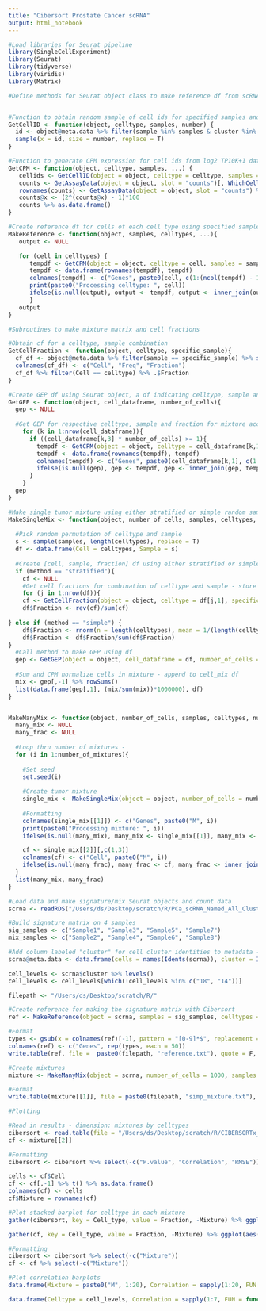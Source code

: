 ```yaml
---
title: "Cibersort Prostate Cancer scRNA"
output: html_notebook
---
```


```r
#Load libraries for Seurat pipeline
library(SingleCellExperiment)
library(Seurat)
library(tidyverse)
library(viridis)
library(Matrix)
```


```r
#Define methods for Seurat object class to make reference df from scRNA data


#Function to obtain random sample of cell ids for specified samples and celltypes - default rs of 5 cells 
GetCellID <- function(object, celltype, samples, number) {
  id <- object@meta.data %>% filter(sample %in% samples & cluster %in% celltype) %>% .$cells
  sample(x = id, size = number, replace = T)
}

#Function to generate CPM expression for cell ids from log2 TP10K+1 data
GetCPM <- function(object, celltype, samples, ...) {
   cellids <- GetCellID(object = object, celltype = celltype, samples = samples, ...)
   counts <- GetAssayData(object = object, slot = "counts")[, WhichCells(object = object, cells = cellids)] %>% Matrix(sparse = T)
   rownames(counts) <- GetAssayData(object = object, slot = "counts") %>% rownames()
   counts@x <- (2^(counts@x) - 1)*100 
   counts %>% as.data.frame()
}

#Create reference df for cells of each cell type using specified samples - must supply seurat object with column "cluster" of cell idents in metadata slot
MakeReference <- function(object, samples, celltypes, ...){
   output <- NULL

   for (cell in celltypes) {
      tempdf <- GetCPM(object = object, celltype = cell, samples = samples, ...)
      tempdf <- data.frame(rownames(tempdf), tempdf)
      colnames(tempdf) <- c("Genes", paste0(cell, c(1:(ncol(tempdf) - 1))))
      print(paste0("Processing celltype: ", cell))
      ifelse(is.null(output), output <- tempdf, output <- inner_join(output, tempdf, by = "Genes"))
      }
   output
}
```


```r
#Subroutines to make mixture matrix and cell fractions

#Obtain cf for a celltype, sample combination
GetCellFraction <- function(object, celltype, specific_sample){
  cf_df <- object@meta.data %>% filter(sample == specific_sample) %>% select(cluster) %>% table() %>% as.data.frame() %>% mutate(Fraction = Freq/sum(Freq))
  colnames(cf_df) <- c("Cell", "Freq", "Fraction")
  cf_df %>% filter(Cell == celltype) %>% .$Fraction
}

#Create GEP df using Seurat object, a df indicating celltype, sample and fraction combination, and the total number of cells in mixture
GetGEP <- function(object, cell_dataframe, number_of_cells){
  gep <- NULL
  
  #Get GEP for respective celltype, sample and fraction for mixture according to df - column of genes and columns for celltype gep
    for (k in 1:nrow(cell_dataframe)){
      if ((cell_dataframe[k,3] * number_of_cells) >= 1){
        tempdf <- GetCPM(object = object, celltype = cell_dataframe[k,1], samples = cell_dataframe[k,2], number = (number_of_cells * cell_dataframe[k,3]))
        tempdf <- data.frame(rownames(tempdf), tempdf)
        colnames(tempdf) <- c("Genes", paste0(cell_dataframe[k,1], c(1:(ncol(tempdf) - 1))))
        ifelse(is.null(gep), gep <- tempdf, gep <- inner_join(gep, tempdf, by = "Genes"))
      }
    }
  gep
}

#Make single tumor mixture using either stratified or simple random sampling
MakeSingleMix <- function(object, number_of_cells, samples, celltypes, method){
  
  #Pick random permutation of celltype and sample
  s <- sample(samples, length(celltypes), replace = T)
  df <- data.frame(Cell = celltypes, Sample = s)
  
  #Create [cell, sample, fraction] df using either stratified or simple random sampling procedure
  if (method == "stratified"){
    cf <- NULL
    #Get cell fractions for combination of celltype and sample - store in df - renormalize so sum to 1
    for (j in 1:nrow(df)){
    cf <- GetCellFraction(object = object, celltype = df[j,1], specific_sample = df[j,2]) %>% append(cf)}
    df$Fraction <- rev(cf)/sum(cf)
  
} else if (method == "simple") {
    df$Fraction <- rnorm(n = length(celltypes), mean = 1/(length(celltypes)), sd =  1/(2* length(celltypes))) %>% abs()
    df$Fraction <- df$Fraction/sum(df$Fraction)
}
  #Call method to make GEP using df
  gep <- GetGEP(object = object, cell_dataframe = df, number_of_cells = number_of_cells)
  
  #Sum and CPM normalize cells in mixture - append to cell_mix df
  mix <- gep[,-1] %>% rowSums()
  list(data.frame(gep[,1], (mix/sum(mix))*1000000), df)
}


MakeManyMix <- function(object, number_of_cells, samples, celltypes, number_of_mixtures, method){
  many_mix <- NULL
  many_frac <- NULL
  
  #Loop thru number of mixtures - 
  for (i in 1:number_of_mixtures){
    
    #Set seed
    set.seed(i)
    
    #Create tumor mixture
    single_mix <- MakeSingleMix(object = object, number_of_cells = number_of_cells, samples = samples, celltypes = celltypes, method = method)
    
    #Formatting
    colnames(single_mix[[1]]) <- c("Genes", paste0("M", i))
    print(paste0("Processing mixture: ", i))
    ifelse(is.null(many_mix), many_mix <- single_mix[[1]], many_mix <- inner_join(many_mix, single_mix[[1]], by = "Genes"))

    cf <- single_mix[[2]][,c(1,3)]
    colnames(cf) <- c("Cell", paste0("M", i))
    ifelse(is.null(many_frac), many_frac <- cf, many_frac <- inner_join(many_frac, cf, by = "Cell"))
  }
  list(many_mix, many_frac)
}
```



```r
#Load data and make signature/mix Seurat objects and count data
scrna <- readRDS("/Users/ds/Desktop/scratch/R/PCa_scRNA_Named_All_Cluster.RDS")

#Build signature matrix on 4 samples
sig_samples <- c("Sample1", "Sample3", "Sample5", "Sample7")
mix_samples <- c("Sample2", "Sample4", "Sample6", "Sample8")

#Add column labeled "cluster" for cell cluster identities to metadata - metadata should also have column labeled "sample" to denote sample label
scrna@meta.data <- data.frame(cells = names(Idents(scrna)), cluster = Idents(scrna)) %>% merge(scrna@meta.data)

cell_levels <- scrna$cluster %>% levels()
cell_levels <- cell_levels[which(!cell_levels %in% c("18", "14"))]
```

```r
filepath <- "/Users/ds/Desktop/scratch/R/"

#Create reference for making the signature matrix with Cibersort
ref <- MakeReference(object = scrna, samples = sig_samples, celltypes = cell_levels, number = 50)

#Format
types <- gsub(x = colnames(ref)[-1], pattern = "[0-9]*$", replacement = "") %>% unique()
colnames(ref) <- c("Genes", rep(types, each = 50))
write.table(ref, file =  paste0(filepath, "reference.txt"), quote = F, row.names = F, sep = "\t" )

#Create mixtures
mixture <- MakeManyMix(object = scrna, number_of_cells = 1000, samples = mix_samples, celltypes = cell_levels, number_of_mixtures = 20, method = "simple")

#Format
write.table(mixture[[1]], file = paste0(filepath, "simp_mixture.txt"), quote = F, row.names = F, sep = "\t")
```



```r
#Plotting

#Read in results - dimension: mixtures by celltypes
cibersort <- read.table(file = "/Users/ds/Desktop/scratch/R/CIBERSORTx_Job28_Results.txt", header = T, sep = "\t")
cf <- mixture[[2]]

#Formatting
cibersort <- cibersort %>% select(-c("P.value", "Correlation", "RMSE"))

cells <- cf$Cell 
cf <- cf[,-1] %>% t() %>% as.data.frame()
colnames(cf) <- cells
cf$Mixture = rownames(cf)

#Plot stacked barplot for celltype in each mixture
gather(cibersort, key = Cell_type, value = Fraction, -Mixture) %>% ggplot(aes(x = Mixture, y = Fraction, fill = Cell_type )) + geom_col(position = "stack") + ggtitle("Cibersort cell fraction") + scale_fill_viridis_d() 

gather(cf, key = Cell_type, value = Fraction, -Mixture) %>% ggplot(aes(x = Mixture, y = Fraction, fill = Cell_type )) + geom_col(position = "stack") + scale_fill_viridis_d() + ggtitle("Ground truth cell fraction") + ylim(0,1)

#Formatting
cibersort <- cibersort %>% select(-c("Mixture"))
cf <- cf %>% select(-c("Mixture"))

#Plot correlation barplots
data.frame(Mixture = paste0("M", 1:20), Correlation = sapply(1:20, FUN = function(y){cor(as.numeric(cibersort[y,]), as.numeric(cf[y,]))})) %>% ggplot(aes(x = Mixture, y = Correlation)) + geom_col(fill = viridis(1)) + ggtitle("Correlation across mixtures") 

data.frame(Celltype = cell_levels, Correlation = sapply(1:7, FUN = function(y){cor(as.numeric(cibersort[,y]), as.numeric(cf[,y]))})) %>% ggplot(aes(x = Celltype, y = Correlation)) + geom_col(fill = viridis(1)) + ggtitle("Correlation across cells") 


```


